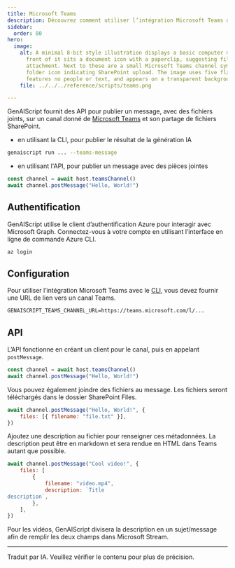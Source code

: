 ```yaml
---
title: Microsoft Teams
description: Découvrez comment utiliser l’intégration Microsoft Teams dans vos scripts.
sidebar:
  order: 80
hero:
  image:
    alt: A minimal 8-bit style illustration displays a basic computer monitor; in
      front of it sits a document icon with a paperclip, suggesting file
      attachment. Next to these are a small Microsoft Teams channel symbol and a
      folder icon indicating SharePoint upload. The image uses five flat colors,
      features no people or text, and appears on a transparent background.
    file: ../../../reference/scripts/teams.png

---
```


GenAIScript fournit des API pour publier un message, avec des fichiers joints, sur un canal donné de [Microsoft Teams](https://www.microsoft.com/en-us/microsoft-teams/) et son partage de fichiers SharePoint.

* en utilisant la CLI, pour publier le résultat de la génération IA

```sh "--teams-message"
genaiscript run ... --teams-message
```

* en utilisant l'API, pour publier un message avec des pièces jointes

```js
const channel = await host.teamsChannel()
await channel.postMessage("Hello, World!")
```

## Authentification

GenAIScript utilise le client d’authentification Azure pour interagir avec Microsoft Graph. Connectez-vous à votre compte en utilisant l’interface en ligne de commande Azure CLI.

```sh
az login
```

## Configuration

Pour utiliser l’intégration Microsoft Teams avec le [CLI](/genaiscript/reference/cli), vous devez fournir une URL de lien vers un canal Teams.

```txt .env
GENAISCRIPT_TEAMS_CHANNEL_URL=https://teams.microsoft.com/l/...
```

## API

L’API fonctionne en créant un client pour le canal, puis en appelant `postMessage`.

```js
const channel = await host.teamsChannel()
await channel.postMessage("Hello, World!")
```

Vous pouvez également joindre des fichiers au message. Les fichiers seront téléchargés dans le dossier SharePoint Files.

```js
await channel.postMessage("Hello, World!", {
    files: [{ filename: "file.txt" }],
})
```

Ajoutez une description au fichier pour renseigner ces métadonnées. La description peut être en markdown et sera rendue en HTML dans Teams autant que possible.

```js
await channel.postMessage("Cool video!", {
    files: [
        {
            filename: "video.mp4",
            description: `Title
description`,
        },
    ],
})
```

Pour les vidéos, GenAIScript divisera la description en un sujet/message afin de remplir les deux champs dans Microsoft Stream.

<hr />

Traduit par IA. Veuillez vérifier le contenu pour plus de précision.
